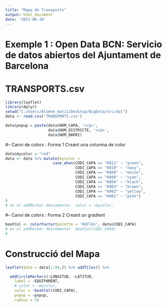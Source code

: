 ---
title: "Mapa de Transports"
output: html_document
date: '2022-06-10'
---
# Exemple 1 : Open Data BCN: Servicio de datos abiertos del Ajuntament de Barcelona
# TRANSPORTS.csv

```{r}
library(leaflet)
library(dplyr)
setwd("C:/Users/Alumne_mati1/Desktop/BigData/src/dat")
data <- read.csv('TRANSPORTS.csv')

data$popup = paste(data$NOM_CAPA, '</p>',
                   data$NOM_DISTRICTE, '</p>', 
                   data$NOM_BARRI)
```
#-- Canvi de colors : Forma 1 Creant una columna de color
```{r}
data$mycolor = "red"
data <- data %>% mutate(mycolor =
                     case_when(CODI_CAPA == "K011" ~ "green", 
                               CODI_CAPA == "K010" ~ "navy",
                               CODI_CAPA == "K009" ~ "white",
                               CODI_CAPA == "K008" ~ "cyan",
                               CODI_CAPA == "K004" ~ "black",
                               CODI_CAPA == "K003" ~ "brown",
                               CODI_CAPA == "K002" ~ "yellow",         
                               CODI_CAPA == "K001" ~ "pink")
)
# en el addMarker descomentar  color = ~mycolor,
```


#-- Canvi de colors : Forma 2 Creant un gradient
```{r}
beatCol <- colorFactor(palette = 'RdYlGn', data$CODI_CAPA)
# en el addMarker descomentar  beatCol(CODI_CAPA)
#
```
# Construcció del Mapa
```{r}
leaflet(data = data[1:99,]) %>% addTiles() %>%

  addCircleMarkers(~LONGITUD, ~LATITUD, 
    label = ~EQUIPAMENT, 
    # color = ~mycolor,
    color = ~beatCol(CODI_CAPA),
    popup = ~popup, 
    radius = 5)


```